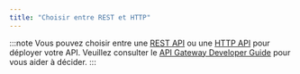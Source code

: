```yaml
---
title: "Choisir entre REST et HTTP"
---
```




:::note
Vous pouvez choisir entre une [REST API](https://docs.aws.amazon.com/apigateway/latest/developerguide/apigateway-rest-api.html) ou une [HTTP API](https://docs.aws.amazon.com/apigateway/latest/developerguide/http-api.html) pour déployer votre API. Veuillez consulter le [API Gateway Developer Guide](https://docs.aws.amazon.com/apigateway/latest/developerguide/http-api-vs-rest.html) pour vous aider à décider.
:::